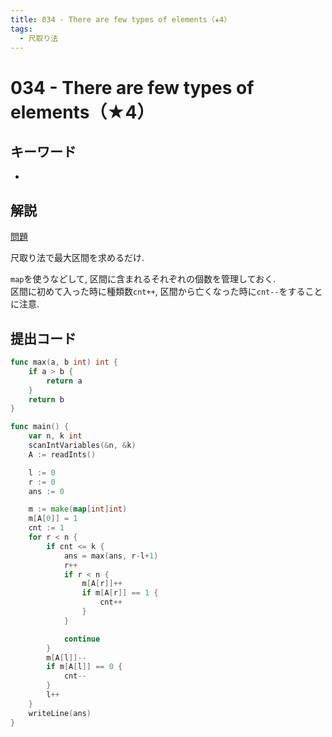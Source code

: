 ```yaml
---
title: 034 - There are few types of elements（★4）
tags:
  - 尺取り法
---
```


# 034 - There are few types of elements（★4）

## キーワード


- <Tag tag="尺取り法" />

## 解説

[問題](https://atcoder.jp/contests/typical90/tasks/typical90_ah)

尺取り法で最大区間を求めるだけ.

`map`を使うなどして, 区間に含まれるそれぞれの個数を管理しておく.  
区間に初めて入った時に種類数`cnt++`, 区間から亡くなった時に`cnt--`をすることに注意.

## 提出コード

```go
func max(a, b int) int {
	if a > b {
		return a
	}
	return b
}

func main() {
	var n, k int
	scanIntVariables(&n, &k)
	A := readInts()

	l := 0
	r := 0
	ans := 0

	m := make(map[int]int)
	m[A[0]] = 1
	cnt := 1
	for r < n {
		if cnt <= k {
			ans = max(ans, r-l+1)
			r++
			if r < n {
				m[A[r]]++
				if m[A[r]] == 1 {
					cnt++
				}
			}

			continue
		}
		m[A[l]]--
		if m[A[l]] == 0 {
			cnt--
		}
		l++
	}
	writeLine(ans)
}
```
